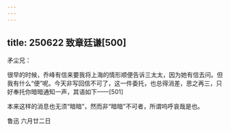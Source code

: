 ```yaml
---
---
---
```

title: 250622 致章廷谦[500]
---




矛尘兄：

很早的时候，乔峰有信来要我将上海的情形顺便告诉三太太，因为她有信去问。但我有什么“便”呢。今天非写回信不可了，这一件委托，也总得消差，思之再三，只好奉托你暗暗通知一声，其语如下——[501]

本来这样的消息也无须“暗暗”，然而非“暗暗”不可者，所谓呜呼哀哉是也。

鲁迅 六月廿二日